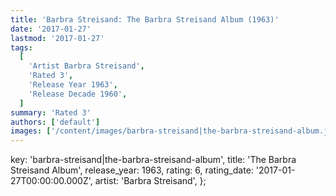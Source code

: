 ```yaml
---
title: 'Barbra Streisand: The Barbra Streisand Album (1963)'
date: '2017-01-27'
lastmod: '2017-01-27'
tags:
  [
    'Artist Barbra Streisand',
    'Rated 3',
    'Release Year 1963',
    'Release Decade 1960',
  ]
summary: 'Rated 3'
authors: ['default']
images: ['/content/images/barbra-streisand|the-barbra-streisand-album.jpg']
---
```


  key: 'barbra-streisand|the-barbra-streisand-album',
  title: 'The Barbra Streisand Album',
  release_year: 1963,
  rating: 6,
  rating_date: '2017-01-27T00:00:00.000Z',
  artist: 'Barbra Streisand',
};

<MusicRating data={data} />
